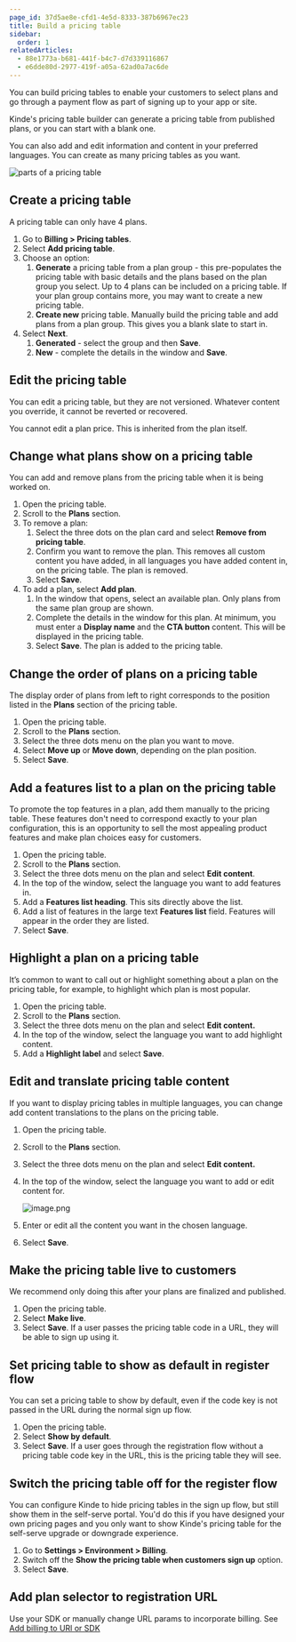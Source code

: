 ```yaml
---
page_id: 37d5ae8e-cfd1-4e5d-8333-387b6967ec23
title: Build a pricing table
sidebar:
  order: 1
relatedArticles:
  - 88e1773a-b681-441f-b4c7-d7d339116867
  - e6dde80d-2977-419f-a05a-62ad0a7ac6de
---
```


You can build pricing tables to enable your customers to select plans and go through a payment flow as part of signing up to your app or site.

Kinde's pricing table builder can generate a pricing table from published plans, or you can start with a blank one. 

You can also add and edit information and content in your preferred languages. You can create as many pricing tables as you want.

![parts of a pricing table](https://imagedelivery.net/skPPZTHzSlcslvHjesZQcQ/c911b0af-5c1d-44f8-970b-47c0084ad500/public)

## Create a pricing table

A pricing table can only have 4 plans.

1. Go to **Billing > Pricing tables**.
2. Select **Add pricing table**. 
3. Choose an option:
    1. **Generate** a pricing table from a plan group - this pre-populates the pricing table with basic details and the plans based on the plan group you select. Up to 4 plans can be included on a pricing table. If your plan group contains more, you may want to create a new pricing table.
    2. **Create new** pricing table. Manually build the pricing table and add plans from a plan group. This gives you a blank slate to start in.
4. Select **Next**.
    1. **Generated** - select the group and then **Save**.
    2. **New** - complete the details in the window and **Save**.

## Edit the pricing table

You can edit a pricing table, but they are not versioned. Whatever content you override, it cannot be reverted or recovered.

You cannot edit a plan price. This is inherited from the plan itself.

## Change what plans show on a pricing table

You can add and remove plans from the pricing table when it is being worked on. 

1. Open the pricing table.
2. Scroll to the **Plans** section. 
3. To remove a plan:
    1. Select the three dots on the plan card and select **Remove from pricing table**.
    2. Confirm you want to remove the plan. This removes all custom content you have added, in all languages you have added content in, on the pricing table. The plan is removed. 
    3. Select **Save**. 
4. To add a plan, select **Add plan**. 
    1. In the window that opens, select an available plan. Only plans from the same plan group are shown.
    2. Complete the details in the window for this plan. At minimum, you must enter a **Display name** and the **CTA button** content. This will be displayed in the pricing table.
    3. Select **Save**. The plan is added to the pricing table.

## Change the order of plans on a pricing table

The display order of plans from left to right corresponds to the position listed in the **Plans** section of the pricing table.

1. Open the pricing table.
2. Scroll to the **Plans** section. 
3. Select the three dots menu on the plan you want to move. 
4. Select **Move up** or **Move down**, depending on the plan position.
5. Select **Save**.

## Add a features list to a plan on the pricing table

To promote the top features in a plan, add them manually to the pricing table. These features don't need to correspond exactly to your plan configuration, this is an opportunity to sell the most appealing product features and make plan choices easy for customers.

1. Open the pricing table.
2. Scroll to the **Plans** section. 
3. Select the three dots menu on the plan and select **Edit content**. 
4. In the top of the window, select the language you want to add features in.
5. Add a **Features list heading**. This sits directly above the list.
6. Add a list of features in the large text **Features list** field. Features will appear in the order they are listed.
7. Select **Save**.

## Highlight a plan on a pricing table

It’s common to want to call out or highlight something about a plan on the pricing table, for example, to highlight which plan is most popular.

1. Open the pricing table.
2. Scroll to the **Plans** section. 
3. Select the three dots menu on the plan and select **Edit content.**
4. In the top of the window, select the language you want to add highlight content.
5. Add a **Highlight label** and select **Save**. 

## Edit and translate pricing table content

If you want to display pricing tables in multiple languages, you can change add content translations to the plans on the pricing table.

1. Open the pricing table.
2. Scroll to the **Plans** section. 
3. Select the three dots menu on the plan and select **Edit content.**
4. In the top of the window, select the language you want to add or edit content for.
    
    ![image.png](https://imagedelivery.net/skPPZTHzSlcslvHjesZQcQ/58587ad1-0077-47d7-faca-ea3dd6345d00/public)
    
5. Enter or edit all the content you want in the chosen language.
6. Select **Save**.

## Make the pricing table live to customers

We recommend only doing this after your plans are finalized and published.

1. Open the pricing table.
2. Select **Make live**. 
3. Select **Save**. If a user passes the pricing table code in a URL, they will be able to sign up using it.

## Set pricing table to show as default in register flow

You can set a pricing table to show by default, even if the code key is not passed in the URL during the normal sign up flow.

1. Open the pricing table.
2. Select **Show by default**. 
3. Select **Save**. If a user goes through the registration flow without a pricing table code key in the URL, this is the pricing table they will see.

## Switch the pricing table off for the register flow

You can configure Kinde to hide pricing tables in the sign up flow, but still show them in the self-serve portal. You'd do this if you have designed your own pricing pages and you only want to show Kinde's pricing table for the self-serve upgrade or downgrade experience. 

1. Go to **Settings > Environment > Billing**.
2. Switch off the **Show the pricing table when customers sign up** option. 
3. Select **Save**. 

## Add plan selector to registration URL

Use your SDK or manually change URL params to incorporate billing. See [Add billing to URl or SDK](/billing/billing-user-experience/add-billing-to-url-sdk/)
